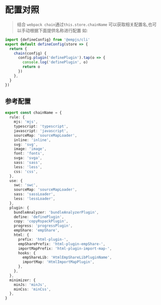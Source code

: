 # 配置对照


<Badge text="add in v3.1.0" type="warning" />

> 结合 `webpack chain`通过`this.store.chainName` 可以获取相关配置名,也可以手动根据下面提供名称进行配置 如:

```ts title="emp.config.ts"
import {defineConfig} from '@empjs/cli'
export default defineConfig(store => {
  return {
    chain(config) {
      config.plugin('definePlugin').tap(o => {
        console.log('definePlugin', o)
        return o
      })
    },
  }
})


```

## 参考配置
```ts
export const chainName = {
  rule: {
    mjs: 'mjs',
    typescript: 'typescript',
    javascript: 'javascript',
    sourceMap: 'sourceMapLoader',
    inline: 'inline',
    svg: 'svg',
    image: 'image',
    font: 'fonts',
    svga: 'svga',
    sass: 'sass',
    less: 'less',
    css: 'css',
  },
  use: {
    swc: 'swc',
    sourceMap: 'sourceMapLoader',
    sass: 'sassLoader',
    less: 'lessLoader',
  },
  plugin: {
    bundleAnalyzer: 'bundleAnalyzerPlugin',
    define: 'definePlugin',
    copy: 'copyRspackPlugin',
    progress: 'progressPlugin',
    empShare: 'empShare',
    html: {
      prefix: 'html-plugin-',
      empSharePrefix: 'html-plugin-empShare-',
      importMapPrefix: 'html-plugin-import-map-',
      hooks: {
        empShareLib: 'HtmlEmpShareLibPluginName',
        importMap: 'HtmlImportMapPlugin',
      },
    },
  },
  minimizer: {
    minJs: 'minJs',
    minCss: 'minCss',
  },
}


```